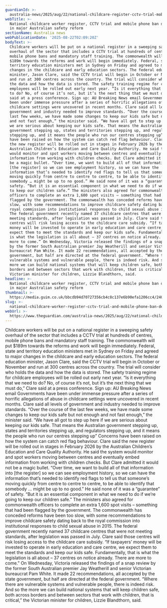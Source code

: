 ```yaml
---
guardianId: >-
  australia-news/2025/aug/22/national-childcare-register-cctv-trial-mobile-phone-ban-declared-australian-safety-reform
webTitle: >-
  National childcare worker register, CCTV trial and mobile phone ban declared
  in major Australian safety reform
sectionName: Australia news
webPublicationDate: '2025-08-22T02:09:20Z'
bodyText: >-
  Childcare workers will be put on a national register in a sweeping safety
  overhaul of the sector that includes a CCTV trial at hundreds of centres,
  mobile phone bans and mandatory staff training. The commonwealth will put
  $189m towards the reforms and work will begin immediately. Federal, state and
  territory education ministers met in Sydney on Friday and agreed to major
  changes in the childcare and early education sectors. The federal education
  minister, Jason Clare, said the CCTV trial will begin in October or November
  and run at 300 centres across the country. The trial will consider who holds
  the data and how the data is stored. The safety training regime for childcare
  employees will be rolled out early next year. “Is it everything that we need
  to do? No, of course it’s not, but it’s the next thing that we must do,” Clare
  said at a press conference. Sign up: AU Breaking News email Governments have
  been under immense pressure after a series of horrific allegations of abuse in
  childcare settings were uncovered in recent months. Clare said all levels of
  government and industry needed to improve standards. “Over the course of the
  last few weeks, we have made some changes to keep our kids safe but not enough
  and not fast enough,” the minister said. “We have all got to step up here if
  we are serious about keeping our kids safe. That means the Australian
  government stepping up, states and territories stepping up, and regulators
  stepping up, and it means the people who run our centres stepping up” Concerns
  have been raised on how the system can catch red flag behaviour. Clare said
  the new register will be rolled out in stages in February 2026 by the
  Australian Children’s Education and Care Quality Authority. He said the system
  would monitor and spot workers moving between centres and eventually embed
  information from working with children checks. But Clare admitted it would not
  be a magic bullet. “Over time, we want to build all of that information into
  [the register] so we can see employment history, so we can have the
  information that’s needed to identify red flags to tell us that someone’s
  moving quickly from centre to centre to centre, to be able to identify that
  somebody … might be up to no good.” He said none of it was a “guarantee” of
  safety. “But it is an essential component in what we need to do if we’re going
  to keep our children safe.” The ministers also agreed for commonwealth
  officers to complete an extra 1,600 spot visits – something that had been
  flagged by the government. The commonwealth has conceded reforms have been too
  slow, with some recommendations to improve childcare safety dating back to the
  royal commission into institutional responses to child sexual abuse in 2015.
  The federal government recently named 37 childcare centres that were not
  meeting standards, after legislation was passed in July. Clare said those
  centres will risk losing access to the childcare care subsidy. “If taxpayers’
  money will be invested to operate in early education and care centre, we
  expect them to meet the standards and keep our kids safe. Fundamentally, that
  is what the legislation is all about – 37 centres on notice already. There are
  more to come.” On Wednesday, Victoria released the findings of a snap review
  by the former South Australian premier Jay Weatherill and senior Victorian
  bureaucrat Pam White. It made 22 recommendations, all accepted by the state
  government, but half are directed at the federal government. “Where there are
  vulnerable systems and vulnerable people, there is indeed risk. And so the
  more we can build national systems that will keep children safe, both across
  borders and between sectors that work with children, that is critical,” the
  Victorian minister for children, Lizzie Blandthorn, said.
headline: >-
  National childcare worker register, CCTV trial and mobile phone ban declared
  in major Australian safety reform
thumbnail: >-
  https://media.guim.co.uk/bbcdb94d70727356cb4c8c137e6b90efa1206cc4/240_333_4940_3951/500.jpg
slug: >-
  national-childcare-worker-register-cctv-trial-and-mobile-phone-ban-declared-in-major-australian-safety-reform
webUrl: >-
  https://www.theguardian.com/australia-news/2025/aug/22/national-childcare-register-cctv-trial-mobile-phone-ban-declared-australian-safety-reform
---
```

Childcare workers will be put on a national register in a sweeping safety overhaul of the sector that includes a CCTV trial at hundreds of centres, mobile phone bans and mandatory staff training. The commonwealth will put $189m towards the reforms and work will begin immediately. Federal, state and territory education ministers met in Sydney on Friday and agreed to major changes in the childcare and early education sectors. The federal education minister, Jason Clare, said the CCTV trial will begin in October or November and run at 300 centres across the country. The trial will consider who holds the data and how the data is stored. The safety training regime for childcare employees will be rolled out early next year. “Is it everything that we need to do? No, of course it’s not, but it’s the next thing that we must do,” Clare said at a press conference. Sign up: AU Breaking News email Governments have been under immense pressure after a series of horrific allegations of abuse in childcare settings were uncovered in recent months. Clare said all levels of government and industry needed to improve standards. “Over the course of the last few weeks, we have made some changes to keep our kids safe but not enough and not fast enough,” the minister said. “We have all got to step up here if we are serious about keeping our kids safe. That means the Australian government stepping up, states and territories stepping up, and regulators stepping up, and it means the people who run our centres stepping up” Concerns have been raised on how the system can catch red flag behaviour. Clare said the new register will be rolled out in stages in February 2026 by the Australian Children’s Education and Care Quality Authority. He said the system would monitor and spot workers moving between centres and eventually embed information from working with children checks. But Clare admitted it would not be a magic bullet. “Over time, we want to build all of that information into [the register] so we can see employment history, so we can have the information that’s needed to identify red flags to tell us that someone’s moving quickly from centre to centre to centre, to be able to identify that somebody … might be up to no good.” He said none of it was a “guarantee” of safety. “But it is an essential component in what we need to do if we’re going to keep our children safe.” The ministers also agreed for commonwealth officers to complete an extra 1,600 spot visits – something that had been flagged by the government. The commonwealth has conceded reforms have been too slow, with some recommendations to improve childcare safety dating back to the royal commission into institutional responses to child sexual abuse in 2015. The federal government recently named 37 childcare centres that were not meeting standards, after legislation was passed in July. Clare said those centres will risk losing access to the childcare care subsidy. “If taxpayers’ money will be invested to operate in early education and care centre, we expect them to meet the standards and keep our kids safe. Fundamentally, that is what the legislation is all about – 37 centres on notice already. There are more to come.” On Wednesday, Victoria released the findings of a snap review by the former South Australian premier Jay Weatherill and senior Victorian bureaucrat Pam White. It made 22 recommendations, all accepted by the state government, but half are directed at the federal government. “Where there are vulnerable systems and vulnerable people, there is indeed risk. And so the more we can build national systems that will keep children safe, both across borders and between sectors that work with children, that is critical,” the Victorian minister for children, Lizzie Blandthorn, said.
